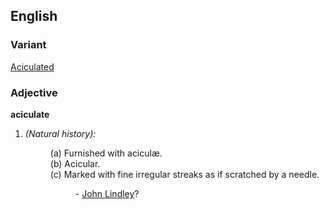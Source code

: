 ==English==
===Variant===
[[Aciculated]]
===Adjective===
'''aciculate'''
#''(Natural history):''
#:(a) Furnished with aciculæ.
#:(b) Acicular.
#:(c) Marked with fine irregular streaks as if scratched by a needle.
#:: - [[John Lindley]]?